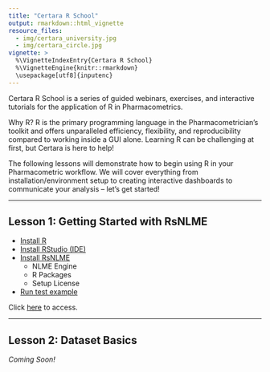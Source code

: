 ```yaml
---
title: "Certara R School"
output: rmarkdown::html_vignette
resource_files:
  - img/certara_university.jpg
  - img/certara_circle.jpg
vignette: >
  %\VignetteIndexEntry{Certara R School}
  %\VignetteEngine{knitr::rmarkdown}
  \usepackage[utf8]{inputenc}
---
```


Certara R School is a series of guided webinars, exercises, and interactive tutorials for the application of R in Pharmacometrics. 

Why R? R is the primary programming language in the Pharmacometrician's toolkit and offers unparalleled efficiency, flexibility, and reproducibility compared to working inside a GUI alone.  Learning R can be challenging at first, but Certara is here to help!

The following lessons will demonstrate how to begin using R in your Pharmacometric workflow. We will cover everything from installation/environment setup to creating interactive dashboards to communicate your analysis – let’s get started! 


---

## Lesson 1: Getting Started with RsNLME

* [Install R](https://cran.r-project.org/)
* [Install RStudio (IDE)](https://www.rstudio.com/products/rstudio/download/#download)
* [Install RsNLME](https://certara.github.io/R-RsNLME/articles/installation.html#installation-of-r-packages-1)
  * NLME Engine
  * R Packages
  * Setup License
* [Run test example](https://certara.github.io/R-RsNLME/articles/installation.html#run-test-example-1)

Click [here](lesson_1.html) to access.

---

## Lesson 2: Dataset Basics

*Coming Soon!*
